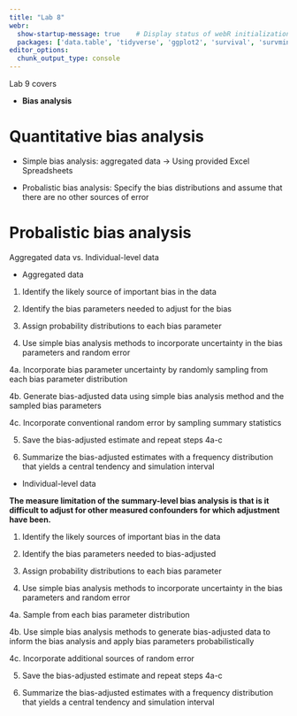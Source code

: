```yaml
---
title: "Lab 8"
webr:  
  show-startup-message: true    # Display status of webR initialization
  packages: ['data.table', 'tidyverse', 'ggplot2', 'survival', 'survmine'] # Pre-install dependency
editor_options: 
  chunk_output_type: console
---
```


Lab 9 covers 

* **Bias analysis** 

# Quantitative bias analysis

* Simple bias analysis: aggregated data $\rightarrow$ Using provided Excel Spreadsheets

* Probalistic bias analysis: Specify the bias distributions and assume that there are no other sources of error

# Probalistic bias analysis

Aggregated data vs. Individual-level data

* Aggregated data

1.  Identify the likely source of important bias in the data

2.  Identify the bias parameters needed to adjust for the bias

3.  Assign probability distributions to each bias parameter

4.  Use simple bias analysis methods to incorporate uncertainty in the bias parameters and random error

4a. Incorporate bias parameter uncertainty by randomly sampling from each bias parameter distribution

4b. Generate bias-adjusted data using simple bias analysis method and the sampled bias parameters

4c. Incorporate conventional random error by sampling summary statistics

5.  Save the bias-adjusted estimate and repeat steps 4a-c

6.  Summarize the bias-adjusted estimates with a frequency distribution that yields a central tendency and simulation interval

* Individual-level data

**The measure limitation of the summary-level bias analysis is that is it difficult to adjust for other measured confounders for which adjustment have been.**

1.  Identify the likely sources of important bias in the data

2.  Identify the bias parameters needed to bias-adjusted

3.  Assign probability distributions to each bias parameter

4.  Use simple bias analysis methods to incorporate uncertainty in the bias parameters and random error

4a. Sample from each bias parameter distribution

4b. Use simple bias analysis methods to generate bias-adjusted data to inform the bias analysis and apply bias parameters probabilistically

4c. Incorporate additional sources of random error

5.  Save the bias-adjusted estimate and repeat steps 4a-c

6.  Summarize the bias-adjusted estimates with a frequency distribution that yields a central tendency and simulation interval